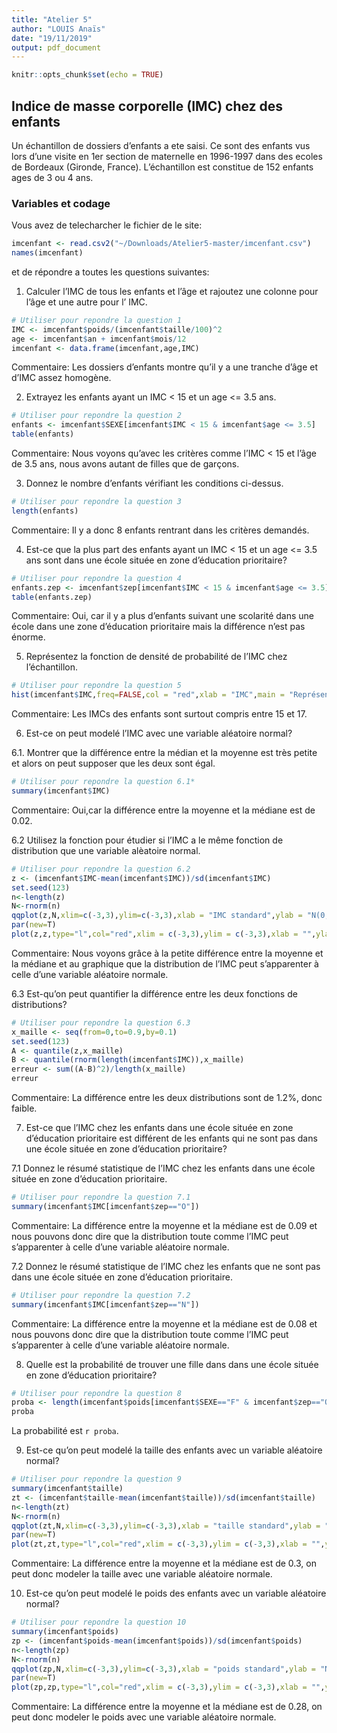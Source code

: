 ---
title: "Atelier 5"
author: "LOUIS Anaïs"
date: "19/11/2019"
output: pdf_document
---

```{r setup, include=FALSE}
knitr::opts_chunk$set(echo = TRUE)
```

## Indice de masse corporelle (IMC) chez des enfants

Un échantillon de dossiers d'enfants a ete saisi. Ce sont des enfants vus lors
d'une visite en 1er section de maternelle en 1996-1997 dans des ecoles de 
Bordeaux (Gironde, France). L’échantillon est constitue de 152 enfants ages de 3
ou 4 ans. 

### Variables et codage

\begin{tabular}{|l|c|c|}
\hline
Description & Unite ou Codage & Variable \\
\hline
Sexe & \texttt{F} pour fille ; \texttt{G} pour garcon & \texttt{SEXE} \\
\hline
Ecole située en zone d'education prioritaire & \texttt{O} pour oui; \texttt{N} pour non & \texttt{zep} \\
\hline
Poids & \texttt{Kg} (arrondi à 100g près) & \texttt{poids} \\
\hline
Âge à la date de la visite & Années & \texttt{an} \\
\hline
Âge à la date de la visite & Mois & \texttt{mois} \\
\hline
Taille & Cm  (arrondi à 0.5cm près) & \texttt{taille} \\
\hline
\end{tabular}

Vous avez de telecharcher le fichier \texttt{imcenfant.csv} de le site:

\url{https://github.com/afalco/Atelier5/}



```{r}
imcenfant <- read.csv2("~/Downloads/Atelier5-master/imcenfant.csv")
names(imcenfant)
```

et de répondre a toutes les questions suivantes:


 1. Calculer l'IMC de tous les enfants et l'âge et rajoutez une colonne pour l'âge et une autre pour l' IMC.
 
```{r}
# Utiliser pour repondre la question 1
IMC <- imcenfant$poids/(imcenfant$taille/100)^2
age <- imcenfant$an + imcenfant$mois/12
imcenfant <- data.frame(imcenfant,age,IMC)
```

Commentaire: Les dossiers d'enfants montre qu'il y a une tranche d'âge et d'IMC assez homogène.

 2. Extrayez les enfants ayant un IMC < 15 et un age <= 3.5 ans.
 
```{r}
# Utiliser pour repondre la question 2
enfants <- imcenfant$SEXE[imcenfant$IMC < 15 & imcenfant$age <= 3.5]
table(enfants)
```

Commentaire: Nous voyons qu'avec les critères comme l'IMC < 15 et l'âge de 3.5 ans, nous avons autant de filles que de garçons. 

 3. Donnez le nombre d'enfants vérifiant les conditions ci-dessus.
 
```{r}
# Utiliser pour repondre la question 3
length(enfants)
```
 
Commentaire: Il y a donc 8 enfants rentrant dans les critères demandés.

 4. Est-ce que la plus part des enfants ayant un IMC < 15 et un age <= 3.5 ans sont dans une école située en zone d’éducation prioritaire?
 
```{r}
# Utiliser pour repondre la question 4
enfants.zep <- imcenfant$zep[imcenfant$IMC < 15 & imcenfant$age <= 3.5]
table(enfants.zep)
```
 
 Commentaire: Oui, car il y a plus d'enfants suivant une scolarité dans une école dans une zone d'éducation prioritaire mais la différence n'est pas énorme.

 5. Représentez la fonction de densité de probabilité de l'IMC chez l'échantillon.
 
```{r}
# Utiliser pour repondre la question 5
hist(imcenfant$IMC,freq=FALSE,col = "red",xlab = "IMC",main = "Représentation la fonction de densité de probalité de l'IMC chez l'échantillon")
```
 
 Commentaire: Les IMCs des enfants sont surtout compris entre 15 et 17.


  6. Est-ce on peut modelé l'IMC avec une variable aléatoire normal?

6.1. Montrer que la différence entre la médian et la moyenne est très petite et alors on peut supposer que les deux sont égal.  
    
```{r}
# Utiliser pour repondre la question 6.1*
summary(imcenfant$IMC)
```
 
Commentaire: Oui,car la différence entre la moyenne et la médiane est de 0.02.


6.2 Utilisez la fonction \texttt{qqplot()} pour étudier si l'IMC a le même fonction de distribution que une variable alèatoire normal. 
  
```{r}
# Utiliser pour repondre la question 6.2
z <- (imcenfant$IMC-mean(imcenfant$IMC))/sd(imcenfant$IMC)
set.seed(123)
n<-length(z)
N<-rnorm(n)
qqplot(z,N,xlim=c(-3,3),ylim=c(-3,3),xlab = "IMC standard",ylab = "N(0,1)")
par(new=T)
plot(z,z,type="l",col="red",xlim = c(-3,3),ylim = c(-3,3),xlab = "",ylab = "")
```
  
Commentaire: Nous voyons grâce à la petite différence entre la moyenne et la médiane et au graphique que la distribution de l'IMC peut s'apparenter à celle d'une variable aléatoire normale.
  
6.3 Est-qu'on peut quantifier la différence entre les deux fonctions de distributions?
  
```{r}
# Utiliser pour repondre la question 6.3
x_maille <- seq(from=0,to=0.9,by=0.1)
set.seed(123)
A <- quantile(z,x_maille)
B <- quantile(rnorm(length(imcenfant$IMC)),x_maille)
erreur <- sum((A-B)^2)/length(x_maille)
erreur
```
Commentaire: La différence entre les deux distributions sont de 1.2%, donc faible.

 
 7. Est-ce que l'IMC chez les enfants dans une école située en zone d’éducation prioritaire est différent de les enfants qui ne sont pas dans une école située en zone d’éducation prioritaire?
 
7.1 Donnez le résumé statistique de l'IMC chez les enfants dans une école située en zone d’éducation prioritaire.

```{r}
# Utiliser pour repondre la question 7.1
summary(imcenfant$IMC[imcenfant$zep=="O"])
```

Commentaire:  La différence entre la moyenne et la médiane est de 0.09 et nous pouvons donc dire que la distribution toute comme l'IMC peut s'apparenter à celle d'une variable aléatoire normale.
 
7.2 Donnez le résumé statistique de l'IMC chez les enfants que ne sont pas dans une école située en zone d’éducation prioritaire. 

```{r}
# Utiliser pour repondre la question 7.2
summary(imcenfant$IMC[imcenfant$zep=="N"])
```
 
 Commentaire: La différence entre la moyenne et la médiane est de 0.08 et nous pouvons donc dire que la distribution toute comme l'IMC peut s'apparenter à celle d'une variable aléatoire normale.


  8. Quelle est la probabilité de trouver une fille dans dans une école située en zone d’éducation prioritaire?
  
```{r}
# Utiliser pour repondre la question 8
proba <- length(imcenfant$poids[imcenfant$SEXE=="F" & imcenfant$zep=="O"])/length(imcenfant$SEXE)
proba
```
La probabilité est `r proba`.
  
  9. Est-ce qu'on peut modelé la taille des enfants avec un variable aléatoire normal?
  
```{r}
# Utiliser pour repondre la question 9
summary(imcenfant$taille)
zt <- (imcenfant$taille-mean(imcenfant$taille))/sd(imcenfant$taille)
n<-length(zt)
N<-rnorm(n)
qqplot(zt,N,xlim=c(-3,3),ylim=c(-3,3),xlab = "taille standard",ylab = "N(0,1)")
par(new=T)
plot(zt,zt,type="l",col="red",xlim = c(-3,3),ylim = c(-3,3),xlab = "",ylab = "")
```
  
  Commentaire: La  différence entre la moyenne et la médiane est de 0.3, on peut donc modeler la taille avec une variable aléatoire normale.
  
  10. Est-ce qu'on peut modelé le poids des enfants avec un variable aléatoire normal?

```{r}
# Utiliser pour repondre la question 10
summary(imcenfant$poids)
zp <- (imcenfant$poids-mean(imcenfant$poids))/sd(imcenfant$poids)
n<-length(zp)
N<-rnorm(n)
qqplot(zp,N,xlim=c(-3,3),ylim=c(-3,3),xlab = "poids standard",ylab = "N(0,1)")
par(new=T)
plot(zp,zp,type="l",col="red",xlim = c(-3,3),ylim = c(-3,3),xlab = "",ylab = "")

```

  Commentaire: La  différence entre la moyenne et la médiane est de 0.28, on peut donc modeler le poids avec une variable aléatoire normale. 